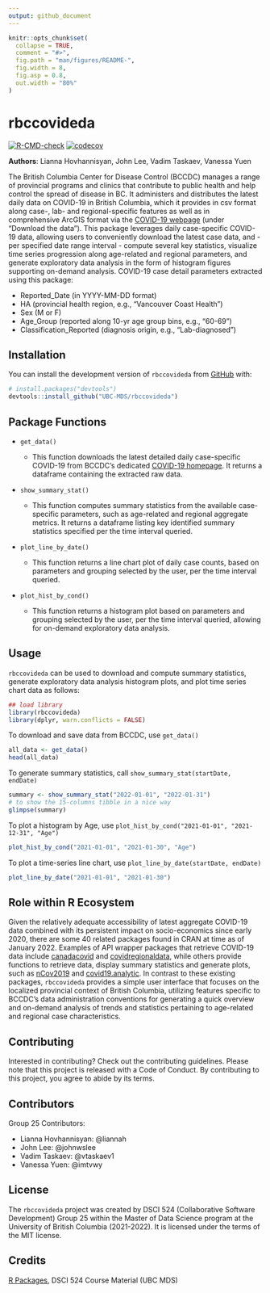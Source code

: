 ```yaml
---
output: github_document
---
```


<!-- README.md is generated from README.Rmd. Please edit that file -->

```r
knitr::opts_chunk$set(
  collapse = TRUE,
  comment = "#>",
  fig.path = "man/figures/README-",
  fig.width = 8,
  fig.asp = 0.8,
  out.width = "80%"
)
```

# rbccovideda

<!-- badges: start -->
[![R-CMD-check](https://github.com/UBC-MDS/rbccovideda/workflows/R-CMD-check/badge.svg)](https://github.com/UBC-MDS/rbccovideda/actions)
[![codecov](https://codecov.io/gh/UBC-MDS/rbccovideda/branch/master/graph/badge.svg?token=BHMAm2mkUK)](https://codecov.io/gh/UBC-MDS/rbccovideda)
<!-- badges: end -->

**Authors**: Lianna Hovhannisyan, John Lee, Vadim Taskaev, Vanessa Yuen

The British Columbia Center for Disease Control (BCCDC) manages a range of provincial programs and clinics that contribute to public health and help control the spread of disease in BC. It administers and distributes the latest daily data on COVID-19 in British Columbia, which it provides in csv format along case-, lab- and regional-specific features as well as in comprehensive ArcGIS format via the [COVID-19 webpage](http://www.bccdc.ca/health-info/diseases-conditions/covid-19/data) (under "Download the data"). This package leverages daily case-specific COVID-19 data, allowing users to conveniently download the latest case data, and - per specified date range interval - compute several key statistics, visualize time series progression along age-related and regional parameters, and generate exploratory data analysis in the form of histogram figures supporting on-demand analysis. COVID-19 case detail parameters extracted using this package:

-   Reported_Date (in YYYY-MM-DD format)
-   HA (provincial health region, e.g., "Vancouver Coast Health")
-   Sex (M or F)
-   Age_Group (reported along 10-yr age group bins, e.g., "60-69")
-   Classification_Reported (diagnosis origin, e.g., "Lab-diagnosed")

## Installation

You can install the development version of `rbccovideda` from [GitHub](https://github.com/) with:

``` r
# install.packages("devtools")
devtools::install_github("UBC-MDS/rbccovideda")
```

## Package Functions

-   `get_data()`

    -   This function downloads the latest detailed daily case-specific COVID-19 from BCCDC's dedicated [COVID-19 homepage](http://www.bccdc.ca/health-info/diseases-conditions/covid-19/data). It returns a dataframe containing the extracted raw data.

-   `show_summary_stat()`

    -   This function computes summary statistics from the available case-specific parameters, such as age-related and regional aggregate metrics. It returns a dataframe listing key identified summary statistics specified per the time interval queried.

-   `plot_line_by_date()`

    -   This function returns a line chart plot of daily case counts, based on parameters and grouping selected by the user, per the time interval queried.

-   `plot_hist_by_cond()`

    -   This function returns a histogram plot based on parameters and grouping selected by the user, per the time interval queried, allowing for on-demand exploratory data analysis.

## Usage

`rbccovideda` can be used to download and compute summary statistics, generate exploratory data analysis histogram plots, and plot time series chart data as follows:

```r
## load library
library(rbccovideda)
library(dplyr, warn.conflicts = FALSE)
```

To download and save data from BCCDC, use `get_data()`
```r
all_data <- get_data()
head(all_data)
```
To generate summary statistics, call `show_summary_stat(startDate, endDate)`
```r
summary <- show_summary_stat("2022-01-01", "2022-01-31")
# to show the 15-columns tibble in a nice way
glimpse(summary)
```
To plot a histogram by Age, use `plot_hist_by_cond("2021-01-01", "2021-12-31", "Age")`
```r
plot_hist_by_cond("2021-01-01", "2021-01-30", "Age")
```


To plot a time-series line chart, use `plot_line_by_date(startDate, endDate)`
```r
plot_line_by_date("2021-01-01", "2021-01-30")
```


## **Role within R Ecosystem**

Given the relatively adequate accessibility of latest aggregate COVID-19 data combined with its persistent impact on socio-economics since early 2020, there are some 40 related packages found in CRAN at time as of January 2022. Examples of API wrapper packages that retrieve COVID-19 data include [canadacovid](https://github.com/taylordunn/canadacovid) and [covidregionaldata](https://github.com/epiforecasts/covidregionaldata/), while others provide functions to retrieve data, display summary statistics and generate plots, such as [nCov2019](https://github.com/YuLab-SMU/nCov2019) and [covid19.analytic](https://github.com/mponce0/covid19.analytic). In contrast to these existing packages, `rbccovideda` provides a simple user interface that focuses on the localized provincial context of British Columbia, utilizing features specific to BCCDC's data administration conventions for generating a quick overview and on-demand analysis of trends and statistics pertaining to age-related and regional case characteristics.


## Contributing

Interested in contributing? Check out the contributing guidelines. Please note that this project is released with a Code of Conduct. By contributing to this project, you agree to abide by its terms.

## Contributors

Group 25 Contributors:

-   Lianna Hovhannisyan: \@liannah
-   John Lee: \@johnwslee
-   Vadim Taskaev: \@vtaskaev1
-   Vanessa Yuen: \@imtvwy

## License

The `rbccovideda` project was created by DSCI 524 (Collaborative Software Development) Group 25 within the Master of Data Science program at the University of British Columbia (2021-2022). It is licensed under the terms of the MIT license.  

## Credits

[R Packages](<https://r-pkgs.org/>), DSCI 524 Course Material (UBC MDS)
